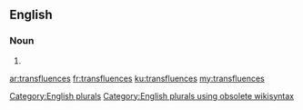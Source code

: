 ==English==

===Noun===
{{head|en}}

# {{plural of|transfluence}}

[[Category:English plurals]][[Category:English plurals using obsolete wikisyntax]]

[[ar:transfluences]]
[[fr:transfluences]]
[[ku:transfluences]]
[[my:transfluences]]
